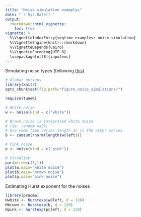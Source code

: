 ```yaml
---
title: "Noise simulation examples"
date: "`r Sys.Date()`"
output: 
  rmarkdown::html_vignette:
    toc: true
vignette: >
  %\VignetteIndexEntry{seqtime examples: noise simulation}
  %\VignetteEngine{knitr::rmarkdown}
  %\VignetteDepends{Cairo}
  %\VignetteEncoding{UTF-8}
  \usepackage[utf8]{inputenc}
---
```


Simulating noise types (following [this](http://stackoverflow.com/questions/8697567/how-to-simulate-pink-noise-in-r))

```r
# Global options
library(knitr)
opts_chunk$set(fig.path="figure_noise_simulations/")
```


```r
require(tuneR)

# White noise
w <- noise(kind = c("white"))

# Brown noise is integrated white noise
# (ie. random walk)
# Use same time series length as in the other series
b <- cumsum(rnorm(length(w@left)))

# Pink noise
p <- noise(kind = c("pink"))

# Visualize
par(mfrow=c(3,1))
plot(w,main="white noise")
plot(b,main="brown noise")
plot(p,main="pink noise")
```

Estimating Hurst exponent for the noises

```r
library(pracma)
Hwhite <- hurstexp(w@left, d = 128)
Hbrown <- hurstexp(b, d = 128)
Hpink <- hurstexp(p@left, d = 128)
```



